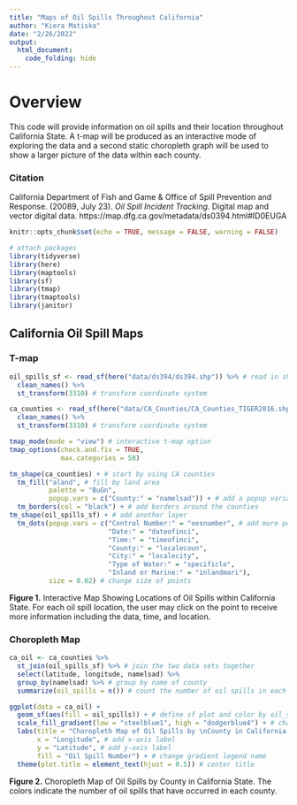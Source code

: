```yaml
---
title: "Maps of Oil Spills Throughout California"
author: "Kiera Matiska"
date: "2/26/2022"
output: 
  html_document:
    code_folding: hide
---
```


# Overview

This code will provide information on oil spills and their location throughout California State. A t-map will be produced as an interactive mode of exploring the data and a second static choropleth graph will be used to show a larger picture of the data within each county.

### Citation

California Department of Fish and Game & Office of Spill Prevention and Response. (20089, July 23). *Oil Spill Incident Tracking.* Digital map and vector digital data. https://map.dfg.ca.gov/metadata/ds0394.html#ID0EUGA 

```r
knitr::opts_chunk$set(echo = TRUE, message = FALSE, warning = FALSE)

# attach packages
library(tidyverse)
library(here)
library(maptools)
library(sf)
library(tmap)
library(tmaptools)
library(janitor)
```

## California Oil Spill Maps {.tabset .tabset-fade}

### T-map

```r
oil_spills_sf <- read_sf(here("data/ds394/ds394.shp")) %>% # read in shape file
  clean_names() %>% 
  st_transform(3310) # transform coordinate system

ca_counties <- read_sf(here("data/CA_Counties/CA_Counties_TIGER2016.shp")) %>% # read in shape file
  clean_names() %>% 
  st_transform(3310) # transform coordinate system

tmap_mode(mode = "view") # interactive t-map option
tmap_options(check.and.fix = TRUE,
             max.categories = 58)

tm_shape(ca_counties) + # start by using CA counties
  tm_fill("aland", # fill by land area
          palette = "BuGn", 
          popup.vars = c("County:" = "namelsad")) + # add a popup variable
  tm_borders(col = "black") + # add borders around the counties
tm_shape(oil_spills_sf) + # add another layer
  tm_dots(popup.vars = c("Control Number:" = "oesnumber", # add more popup variables
                         "Date:" = "dateofinci", 
                         "Time:" = "timeofinci", 
                         "County:" = "localecoun", 
                         "City:" = "localecity", 
                         "Type of Water:" = "specificlo",
                         "Inland or Marine:" = "inlandmari"),
          size = 0.02) # change size of points
```

**Figure 1.** Interactive Map Showing Locations of Oil Spills within California State. For each oil spill location, the user may click on the point to receive more information including the data, time, and location.

### Choropleth Map

```r
ca_oil <- ca_counties %>% 
  st_join(oil_spills_sf) %>% # join the two data sets together
  select(latitude, longitude, namelsad) %>% 
  group_by(namelsad) %>% # group by name of county
  summarize(oil_spills = n()) # count the number of oil spills in each county

ggplot(data = ca_oil) + 
  geom_sf(aes(fill = oil_spills)) + # define sf plot and color by oil_spill count
  scale_fill_gradient(low = "steelblue1", high = "dodgerblue4") + # change colors
  labs(title = "Choropleth Map of Oil Spills by \nCounty in California State", # add title
       x = "Longitude", # add x-axis label
       y = "Latitude", # add y-axis label
       fill = "Oil Spill Number") + # change gradient legend name
  theme(plot.title = element_text(hjust = 0.5)) # center title
```

**Figure 2.** Choropleth Map of Oil Spills by County in California State. The colors indicate the number of oil spills that have occurred in each county.
